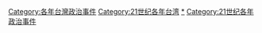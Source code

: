 [[Category:各年台灣政治事件|Category:各年台灣政治事件]]
[[Category:21世纪各年台湾|Category:21世纪各年台湾]]
[[Category:21世纪台湾政治事件|*]]
[[Category:21世纪各年政治事件|Category:21世纪各年政治事件]]